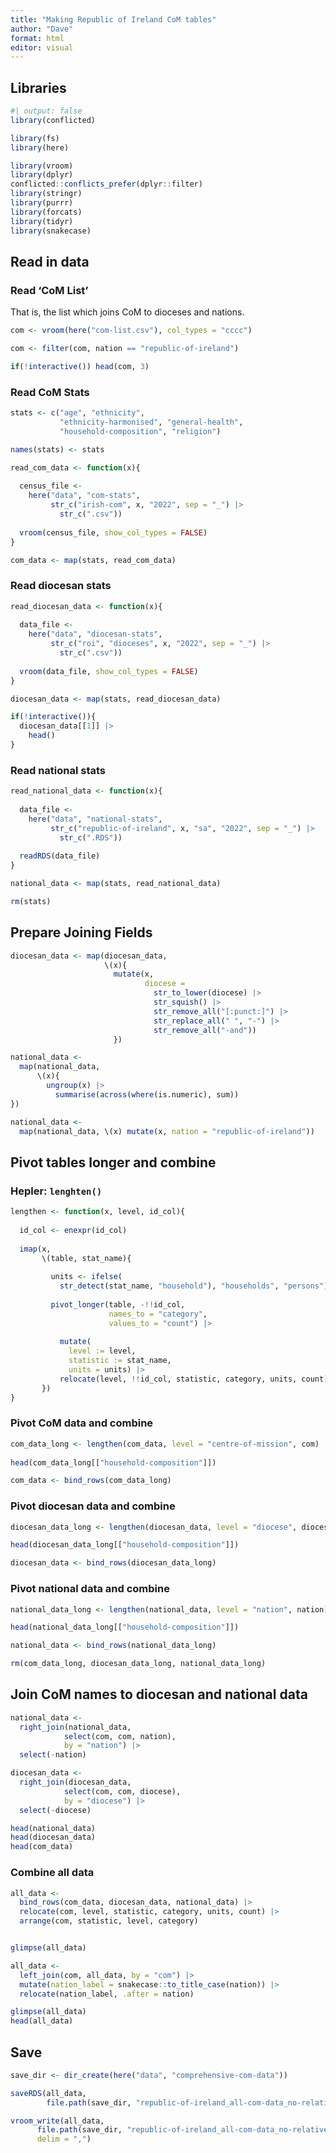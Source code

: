 ```yaml
---
title: "Making Republic of Ireland CoM tables"
author: "Dave"
format: html
editor: visual
---
```


## Libraries

```r
#| output: false
library(conflicted)

library(fs)
library(here)

library(vroom)
library(dplyr)
conflicted::conflicts_prefer(dplyr::filter)
library(stringr)
library(purrr)
library(forcats)
library(tidyr)
library(snakecase)
```

## Read in data

### Read 'CoM List'

That is, the list which joins CoM to dioceses and nations.

```r
com <- vroom(here("com-list.csv"), col_types = "cccc")

com <- filter(com, nation == "republic-of-ireland")

if(!interactive()) head(com, 3)
```

### Read CoM Stats

```r
stats <- c("age", "ethnicity",
           "ethnicity-harmonised", "general-health", 
           "household-composition", "religion")

names(stats) <- stats
```

```r
read_com_data <- function(x){
  
  census_file <-
    here("data", "com-stats",
         str_c("irish-com", x, "2022", sep = "_") |>
           str_c(".csv"))
  
  vroom(census_file, show_col_types = FALSE)
}
```

```r
com_data <- map(stats, read_com_data)
```

### Read diocesan stats

```r
read_diocesan_data <- function(x){
  
  data_file <-
    here("data", "diocesan-stats",
         str_c("roi", "dioceses", x, "2022", sep = "_") |> 
           str_c(".csv"))
  
  vroom(data_file, show_col_types = FALSE)
}
```

```r
diocesan_data <- map(stats, read_diocesan_data)

if(!interactive()){
  diocesan_data[[1]] |>
    head()
}
```

### Read national stats

```r
read_national_data <- function(x){
  
  data_file <- 
    here("data", "national-stats",
         str_c("republic-of-ireland", x, "sa", "2022", sep = "_") |> 
           str_c(".RDS"))
  
  readRDS(data_file)
}
```

```r
national_data <- map(stats, read_national_data)

rm(stats)
```

## Prepare Joining Fields

```r

diocesan_data <- map(diocesan_data,
                     \(x){
                       mutate(x, 
                              diocese =
                                str_to_lower(diocese) |>
                                str_squish() |> 
                                str_remove_all("[:punct:]") |> 
                                str_replace_all(" ", "-") |> 
                                str_remove_all("-and"))
                       })

national_data <-
  map(national_data,
      \(x){
        ungroup(x) |> 
          summarise(across(where(is.numeric), sum))
})

national_data <-
  map(national_data, \(x) mutate(x, nation = "republic-of-ireland"))

```

## Pivot tables longer and combine

### Hepler: `lenghten()`

```r

lengthen <- function(x, level, id_col){
  
  id_col <- enexpr(id_col)
  
  imap(x,
       \(table, stat_name){
         
         units <- ifelse(
           str_detect(stat_name, "household"), "households", "persons")
         
         pivot_longer(table, -!!id_col,
                      names_to = "category",
                      values_to = "count") |> 
           
           mutate(
             level := level,
             statistic := stat_name,
             units = units) |>
           relocate(level, !!id_col, statistic, category, units, count)
       })
}
```

### Pivot CoM data and combine

```r

com_data_long <- lengthen(com_data, level = "centre-of-mission", com)
  
head(com_data_long[["household-composition"]])

com_data <- bind_rows(com_data_long)
```

### Pivot diocesan data and combine

```r

diocesan_data_long <- lengthen(diocesan_data, level = "diocese", diocese)

head(diocesan_data_long[["household-composition"]])

diocesan_data <- bind_rows(diocesan_data_long)
```

### Pivot national data and combine

```r

national_data_long <- lengthen(national_data, level = "nation", nation)

head(national_data_long[["household-composition"]])

national_data <- bind_rows(national_data_long)
```

```r
rm(com_data_long, diocesan_data_long, national_data_long)
```

## Join CoM names to diocesan and national data

```r

national_data <-
  right_join(national_data,
            select(com, com, nation),
            by = "nation") |> 
  select(-nation)

diocesan_data <- 
  right_join(diocesan_data,
            select(com, com, diocese),
            by = "diocese") |> 
  select(-diocese)

head(national_data)
head(diocesan_data)
head(com_data)
```

### Combine all data

```r
all_data <-
  bind_rows(com_data, diocesan_data, national_data) |> 
  relocate(com, level, statistic, category, units, count) |> 
  arrange(com, statistic, level, category)


glimpse(all_data)

all_data <- 
  left_join(com, all_data, by = "com") |> 
  mutate(nation_label = snakecase::to_title_case(nation)) |> 
  relocate(nation_label, .after = nation)

glimpse(all_data)
head(all_data)
```

## Save

```r
save_dir <- dir_create(here("data", "comprehensive-com-data"))

saveRDS(all_data,
        file.path(save_dir, "republic-of-ireland_all-com-data_no-relative-counts.RDS"))

vroom_write(all_data, 
      file.path(save_dir, "republic-of-ireland_all-com-data_no-relative-counts.csv"),
      delim = ",")
```
